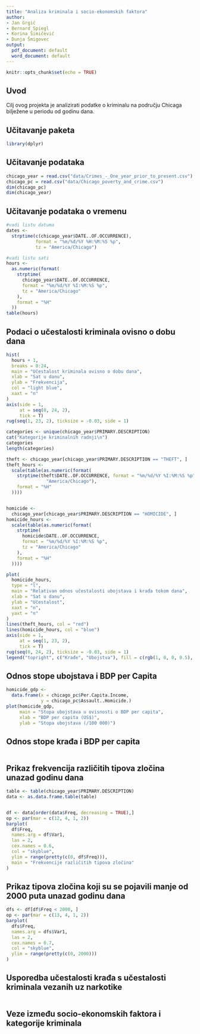 ```yaml
---
title: "Analiza kriminala i socio-ekonomskih faktora"
author:
- Jan Grgić
- Bernard Spiegl
- Korina Šimičević
- Dunja Šmigovec
output:
  pdf_document: default
  word_document: default
---
```


```r
knitr::opts_chunk$set(echo = TRUE)
```

## Uvod

Cilj ovog projekta je analizirati podatke o kriminalu na području Chicaga bilježene u periodu od godinu dana.

## Učitavanje paketa

```r
library(dplyr)
```

## Učitavanje podataka

```r
chicago_year = read.csv("data/Crimes_-_One_year_prior_to_present.csv")
chicago_pc = read.csv("data/Chicago_poverty_and_crime.csv")
dim(chicago_pc)
dim(chicago_year)
```

## Učitavanje podataka o vremenu

```r
#vadi listu datuma
dates <-
  strptime(c(chicago_year$DATE..OF.OCCURRENCE),
           format = "%m/%d/%Y %H:%M:%S %p",
           tz = "America/Chicago")

#vadi listu sati
hours <-
  as.numeric(format(
    strptime(
      chicago_year$DATE..OF.OCCURRENCE,
      format = "%m/%d/%Y %I:%M:%S %p",
      tz = "America/Chicago"
    ),
    format = "%H"
  ))
table(hours)
```

## Podaci o učestalosti kriminala ovisno o dobu dana

```r
hist(
  hours + 1,
  breaks = 0:24,
  main = "Učestalost kriminala ovisno o dobu dana",
  xlab = "Sat u danu",
  ylab = "Frekvencija",
  col = "light blue",
  xaxt = "n"
)
axis(side = 1,
     at = seq(0, 24, 2),
     tick = T)
rug(seq(1, 23, 2), ticksize = -0.03, side = 1)
```

```r
categories <- unique(chicago_year$PRIMARY.DESCRIPTION)
cat("Kategorije kriminalnih radnji\n")
categories
length(categories)

theft <- chicago_year[chicago_year$PRIMARY.DESCRIPTION == "THEFT", ]
theft_hours <-
  scale(table(as.numeric(format(
    strptime(theft$DATE..OF.OCCURRENCE, format = "%m/%d/%Y %I:%M:%S %p", tz =
               "America/Chicago"),
    format = "%H"
  ))))


homicide <-
  chicago_year[chicago_year$PRIMARY.DESCRIPTION == "HOMICIDE", ]
homicide_hours <-
  scale(table(as.numeric(format(
    strptime(
      homicide$DATE..OF.OCCURRENCE,
      format = "%m/%d/%Y %I:%M:%S %p",
      tz = "America/Chicago"
    ),
    format = "%H"
  ))))

plot(
  homicide_hours,
  type = "l",
  main = "Relativan odnos učestalosti ubojstava i krađa tokom dana",
  xlab = "Sat u danu",
  ylab = "Učestalost",
  xaxt = "n",
  yaxt = "n"
)
lines(theft_hours, col = "red")
lines(homicide_hours, col = "blue")
axis(side = 1,
     at = seq(1, 23, 2),
     tick = T)
rug(seq(0, 24, 2), ticksize = -0.03, side = 1)
legend("topright", c("Krađe", "Ubojstva"), fill = c(rgb(1, 0, 0, 0.5), rgb(0, 0, 1, 0.5)))


```
## Odnos stope ubojstava i BDP per Capita
```r
homicide_gdp <-
  data.frame(x = chicago_pc$Per.Capita.Income,
             y = chicago_pc$Assault..Homicide.)
plot(homicide_gdp,
     main = "Stopa ubojstava u ovisnosti o BDP per capita",
     xlab = "BDP per capita (US$)",
     ylab = "Stopa ubojstava (/100 000)")
```
## Odnos stope krađa i BDP per capita
```r
```

## Prikaz frekvencija različitih tipova zločina unazad godinu dana
```r
table <- table(chicago_year$PRIMARY.DESCRIPTION)
data <- as.data.frame.table(table)


df <- data[order(data$Freq, decreasing = TRUE),]
op <- par(mar = c(12, 4, 1, 2))
barplot(
  df$Freq,
  names.arg = df$Var1,
  las = 2,
  cex.names = 0.6,
  col = "skyblue",
  ylim = range(pretty(c(0, df$Freq))),
  main = "Frekvencije različitih tipova zločina"
)

```

## Prikaz tipova zločina koji su se pojavili manje od 2000 puta unazad godinu dana
```r
dfs <- df[df$Freq < 2000, ]
op <- par(mar = c(13, 4, 1, 2))
barplot(
  dfs$Freq,
  names.arg = dfs$Var1,
  las = 2,
  cex.names = 0.7,
  col = "skyblue",
  ylim = range(pretty(c(0, 2000)))
)


```


## Usporedba učestalosti krađa s učestalosti kriminala vezanih uz narkotike

```r

```

## Veze između socio-ekonomskih faktora i kategorije kriminala

```r

```